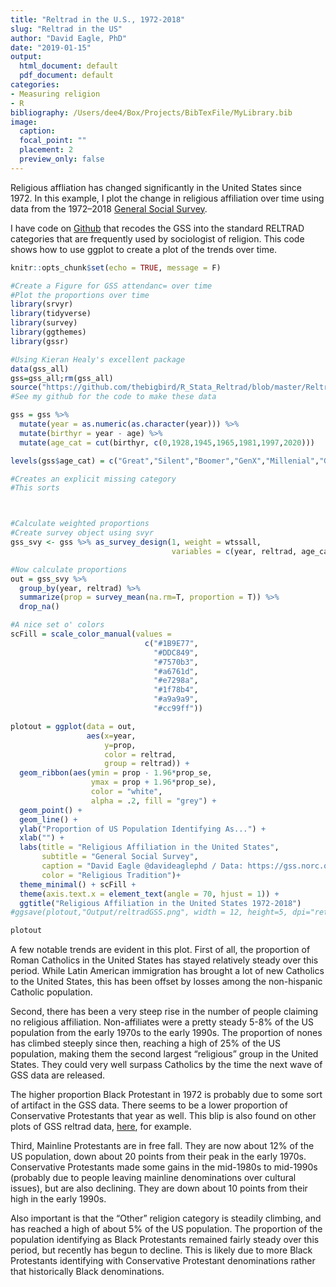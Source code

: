 ```yaml
---
title: "Reltrad in the U.S., 1972-2018"
slug: "Reltrad in the US"
author: "David Eagle, PhD"
date: "2019-01-15"
output:
  html_document: default
  pdf_document: default
categories:
- Measuring religion
- R
bibliography: /Users/dee4/Box/Projects/BibTexFile/MyLibrary.bib
image:
  caption: 
  focal_point: ""
  placement: 2
  preview_only: false
---
```


Religious affliation has changed significantly in the United States since 1972. In this example, I plot the change in religious affiliation over time using data from the 1972--2018 [General Social Survey](https://gss.norc.org/get-the-data).

I have code on [Github](https://github.com/thebigbird/reltrad) that recodes the GSS into the standard RELTRAD categories that are frequently used by sociologist of religion. This code shows how to use ggplot to create a plot of the trends over time.

```r
knitr::opts_chunk$set(echo = TRUE, message = F)
```

```r
#Create a Figure for GSS attendanc= over time
#Plot the proportions over time
library(srvyr)
library(tidyverse)
library(survey)
library(ggthemes)
library(gssr)

#Using Kieran Healy's excellent package
data(gss_all)
gss=gss_all;rm(gss_all)
source("https://github.com/thebigbird/R_Stata_Reltrad/blob/master/ReltradGSS.R")
#See my github for the code to make these data

gss = gss %>% 
  mutate(year = as.numeric(as.character(year))) %>%
  mutate(birthyr = year - age) %>%
  mutate(age_cat = cut(birthyr, c(0,1928,1945,1965,1981,1997,2020)))

levels(gss$age_cat) = c("Great","Silent","Boomer","GenX","Millenial","GenZ")

#Creates an explicit missing category
#This sorts



#Calculate weighted proportions
#Create survey object using svyr
gss_svy <- gss %>% as_survey_design(1, weight = wtssall,
                                    variables = c(year, reltrad, age_cat))

#Now calculate proportions
out = gss_svy %>% 
  group_by(year, reltrad) %>%
  summarize(prop = survey_mean(na.rm=T, proportion = T)) %>%
  drop_na()

#A nice set o' colors
scFill = scale_color_manual(values = 
                              c("#1B9E77", 
                                "#DDC849",
                                "#7570b3", 
                                "#a6761d",
                                "#e7298a",
                                "#1f78b4",
                                "#a9a9a9",
                                "#cc99ff"))

plotout = ggplot(data = out, 
                 aes(x=year, 
                     y=prop,
                     color = reltrad,
                     group = reltrad)) +
  geom_ribbon(aes(ymin = prop - 1.96*prop_se,
                  ymax = prop + 1.96*prop_se),
                  color = "white",
                  alpha = .2, fill = "grey") +
  geom_point() +
  geom_line() +
  ylab("Proportion of US Population Identifying As...") +
  xlab("") +
  labs(title = "Religious Affiliation in the United States",
       subtitle = "General Social Survey",
       caption = "David Eagle @davideaglephd / Data: https://gss.norc.org/",
       color = "Religious Tradition")+
  theme_minimal() + scFill +
  theme(axis.text.x = element_text(angle = 70, hjust = 1)) +
  ggtitle("Religious Affiliation in the United States 1972-2018")
#ggsave(plotout,"Output/reltradGSS.png", width = 12, height=5, dpi="retina")

plotout

```
A few notable trends are evident in this plot. First of all, the proportion of Roman Catholics in the United States has stayed relatively steady over this period. While Latin American immigration has brought a lot of new Catholics to the United States, this has been offset by losses among the non-hispanic Catholic population. 

Second, there has been a very steep rise in the number of people claiming no religious affiliation. Non-affiliates were a pretty steady 5-8% of the US population from the early 1970s to the early 1990s. The proportion of nones has climbed steeply since then, reaching a high of 25% of the US population, making them the second largest "religious" group in the United States. They could very well surpass Catholics by the time the next wave of GSS data are released.

The higher proportion Black Protestant in 1972 is probably due to some sort of artifact in the GSS data. There seems to be a lower proportion of Conservative Protestants that year as well. This blip is also found on other plots of GSS reltrad data, [here](https://thesocietypages.org/ccf/2014/07/09/religious-change/fig-2-religious-change/), for example.

Third, Mainline Protestants are in free fall. They are now about 12% of the US population, down about 20 points from their peak in the early 1970s. Conservative Protestants made some gains in the mid-1980s to mid-1990s (probably due to people leaving mainline denominations over cultural issues), but are also declining. They are down about 10 points from their high in the early 1990s.
 
Also important is that the "Other" religion category is steadily climbing, and has reached a high of about 5% of the US population. The proportion of the population identifying as Black Protestants remained fairly steady over this period, but recently has begun to decline. This is likely due to more Black Protestants identifying with Conservative Protestant denominations rather that historically Black denominations.
